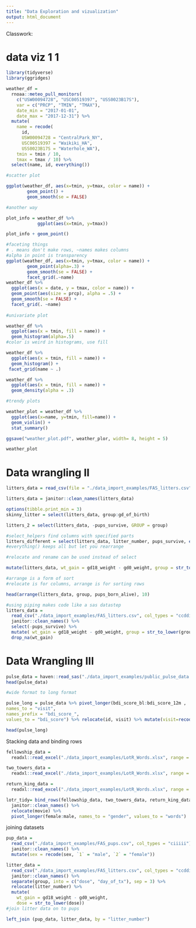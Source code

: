 ```yaml
---
title: "Data Exploration and vizualization"
output: html_document
---
```


Classwork:

# data viz 1  1

```r
library(tidyverse)
library(ggridges)

weather_df = 
  rnoaa::meteo_pull_monitors(
    c("USW00094728", "USC00519397", "USS0023B17S"),
    var = c("PRCP", "TMIN", "TMAX"), 
    date_min = "2017-01-01",
    date_max = "2017-12-31") %>%
  mutate(
    name = recode(
      id, 
      USW00094728 = "CentralPark_NY", 
      USC00519397 = "Waikiki_HA",
      USS0023B17S = "Waterhole_WA"),
    tmin = tmin / 10,
    tmax = tmax / 10) %>%
  select(name, id, everything())

#scatter plot

ggplot(weather_df, aes(x=tmin, y=tmax, color = name)) +
        geom_point() + 
        geom_smooth(se = FALSE)

#another way

plot_info = weather_df %>%
            ggplot(aes(x=tmin, y=tmax))

plot_info + geom_point()

#faceting things
# . means don't make rows, ~names makes columns
#alpha in point is transparency
ggplot(weather_df, aes(x=tmin, y=tmax, color = name)) +
        geom_point(alpha=.3) + 
        geom_smooth(se = FALSE) + 
        facet_grid(.~name)
weather_df %>%
  ggplot(aes(x = date, y = tmax, color = name)) +
  geom_point(aes(size = prcp), alpha = .5) +
  geom_smooth(se = FALSE) +
  facet_grid(. ~name)
  
#univariate plot

weather_df %>%
  ggplot(aes(x = tmin, fill = name)) +
  geom_histogram(alpha=.5)
#color is weird in histograms, use fill

weather_df %>%
  ggplot(aes(x = tmin, fill = name)) +
  geom_histogram() +
 facet_grid(name ~ .)

weather_df %>%
  ggplot(aes(x = tmin, fill = name)) +
  geom_density(alpha = .3)

#trendy plots

weather_plot = weather_df %>%
  ggplot(aes(x=name, y=tmin, fill=name)) +
  geom_violin() +
  stat_summary()

ggsave("weather_plot.pdf", weather_plor, width= 8, height = 5)

```
```r
weather_plot
```

# Data wrangling II


```r
litters_data = read_csv(file = "./data_import_examples/FAS_litters.csv")

litters_data = janitor::clean_names(litters_data)

options(tibble.print_min = 3)
skinny_litter = select(litters_data, group:gd_of_birth)

litters_2 = select(litters_data, -pups_survive, GROUP = group)

#select_helpers find columns with specified parts
litters_different = select(litters_data, litter_number, pups_survive, everything())
#everything() keeps all but let you rearrange

#relocate and rename can be used instead of select

mutate(litters_data, wt_gain = gd18_weight - gd0_weight, group = str_to_lower(group))

#arrange is a form of sort
#relocate is for columns, arrange is for sorting rows

head(arrange(litters_data, group, pups_born_alive), 10)

#using piping makes code like a sas datastep
litters_data = 
  read_csv("./data_import_examples/FAS_litters.csv", col_types = "ccddiiii") %>%
  janitor::clean_names() %>%
  select(-pups_survive) %>%
  mutate( wt_gain = gd18_weight - gd0_weight, group = str_to_lower(group)) %>% 
  drop_na(wt_gain)
```
# Data Wrangling III

```R
pulse_data = haven::read_sas("./data_import_examples/public_pulse_data.sas7bdat")   %>% janitor::clean_names()
head(pulse_data)

#wide format to long format

pulse_long = pulse_data %>% pivot_longer(bdi_score_bl:bdi_score_12m , 
names_to = "visit",
names_prefix = "bdi_score_",
values_to = "bdi_score") %>% relocate(id, visit) %>% mutate(visit=recode(visit, "bl" = "00m"))

head(pulse_long)
```
Stacking data and binding rows

```R
fellowship_data = 
  readxl::read_excel("./data_import_examples/LotR_Words.xlsx", range = "B3:D6") %>% mutate(movie= "fellowship_ring")

two_towers_data = 
  readxl::read_excel("./data_import_examples/LotR_Words.xlsx", range = "F3:H6") %>% mutate(movie= "two_towers")

return_king_data = 
  readxl::read_excel("./data_import_examples/LotR_Words.xlsx", range = "J3:L6") %>% mutate(movie= "return_king")

lotr_tidy= bind_rows(fellowship_data, two_towers_data, return_king_data) %>%
  janitor::clean_names() %>% 
  relocate(movie) %>% 
  pivot_longer(female:male, names_to = "gender", values_to = "words")

```
joining datasets

```R
pup_data = 
  read_csv("./data_import_examples/FAS_pups.csv", col_types = "ciiiii") %>%
  janitor::clean_names() %>%
  mutate(sex = recode(sex, `1` = "male", `2` = "female")) 

litter_data = 
  read_csv("./data_import_examples/FAS_litters.csv", col_types = "ccddiiii") %>%
  janitor::clean_names() %>%
  separate(group, into = c("dose", "day_of_tx"), sep = 3) %>%
  relocate(litter_number) %>%
  mutate(
    wt_gain = gd18_weight - gd0_weight,
    dose = str_to_lower(dose))
#join litter data on to pups

left_join (pup_data, litter_data, by = "litter_number")
```


